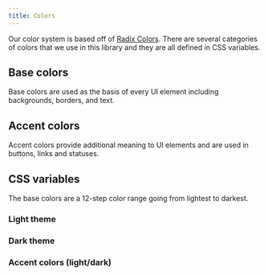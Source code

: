 ```yaml
---
title: Colors
---
```


Our color system is based off of [Radix Colors](https://www.radix-ui.com/colors). There are several categories of colors that we use in this library and they are all defined in CSS variables.

## Base colors

Base colors are used as the basis of every UI element including backgrounds, borders, and text.

<Example direction="row" gap="2">
  <ExampleBox backgroundColor="1" />
  <ExampleBox backgroundColor="2" />
  <ExampleBox backgroundColor="3" />
  <ExampleBox backgroundColor="4" />
  <ExampleBox backgroundColor="5" />
  <ExampleBox backgroundColor="6" />
  <ExampleBox backgroundColor="7" />
  <ExampleBox backgroundColor="8" />
  <ExampleBox backgroundColor="9" />
  <ExampleBox backgroundColor="10" />
  <ExampleBox backgroundColor="11" />
  <ExampleBox backgroundColor="12" />
</Example>

## Accent colors

Accent colors provide additional meaning to UI elements and are used in buttons, links and statuses.

<Example direction="row" wrap="wrap">
  <AccentColorsExample />
</Example>

## CSS variables

The base colors are a 12-step color range going from lightest to darkest.

### Light theme

<Example>
  <DataTable
    data={[
      { name: '--base-color-1', value: '#fcfcfc' },
      { name: '--base-color-2', value: '#f9f9f9' },
      { name: '--base-color-3', value: '#f0f0f0' },
      { name: '--base-color-4', value: '#e8e8e8' },
      { name: '--base-color-5', value: '#e0e0e0' },
      { name: '--base-color-6', value: '#d9d9d9' },
      { name: '--base-color-7', value: '#cecece' },
      { name: '--base-color-8', value: '#bbbbbb' },
      { name: '--base-color-9', value: '#8d8d8d' },
      { name: '--base-color-10', value: '#838383' },
      { name: '--base-color-11', value: '#646464' },
      { name: '--base-color-12', value: '#202020' },
    ]}
  >
    <DataColumn id="name" label="Name" />
    <DataColumn id="value" label="Value" />
  </DataTable>
</Example>

### Dark theme

<Example>
  <DataTable
    data={[
      { name: '--base-color-1', value: '#111111' },
      { name: '--base-color-2', value: '#191919' },
      { name: '--base-color-3', value: '#222222' },
      { name: '--base-color-4', value: '#2a2a2a' },
      { name: '--base-color-5', value: '#313131' },
      { name: '--base-color-6', value: '#3a3a3a' },
      { name: '--base-color-7', value: '#484848' },
      { name: '--base-color-8', value: '#606060' },
      { name: '--base-color-9', value: '#6e6e6e' },
      { name: '--base-color-10', value: '#7b7b7b' },
      { name: '--base-color-11', value: '#b4b4b4' },
      { name: '--base-color-12', value: '#eeeeee' },
    ]}
  >
    <DataColumn id="name" label="Name" />
    <DataColumn id="value" label="Value" />
  </DataTable>
</Example>

### Accent colors (light/dark)

<Example>
  <DataTable
    data={[
      { name: '--accent-color-gray', value: '#8d8d8d' },
      { name: '--accent-color-gold', value: '#978365' },
      { name: '--accent-color-bronze', value: '#a18072' },
      { name: '--accent-color-brown', value: '#ad7f58' },
      { name: '--accent-color-yellow', value: '#ffe629' },
      { name: '--accent-color-amber', value: '#ffc53d' },
      { name: '--accent-color-orange', value: '#f76b15' },
      { name: '--accent-color-tomato', value: '#e54d2e' },
      { name: '--accent-color-red', value: '#e5484d' },
      { name: '--accent-color-ruby', value: '#e54666' },
      { name: '--accent-color-crimson', value: '#e93d82' },
      { name: '--accent-color-pink', value: '#d6409f' },
      { name: '--accent-color-plum', value: '#ab4aba' },
      { name: '--accent-color-purple', value: '#8e4ec6' },
      { name: '--accent-color-violet', value: '#6e56cf' },
      { name: '--accent-color-iris', value: '#5b5bd6' },
      { name: '--accent-color-indigo', value: '#3e63dd' },
      { name: '--accent-color-blue', value: '#0090ff' },
      { name: '--accent-color-cyan', value: '#00a2c7' },
      { name: '--accent-color-teal', value: '#12a594' },
      { name: '--accent-color-jade', value: '#29a383' },
      { name: '--accent-color-green', value: '#30a46c' },
      { name: '--accent-color-grass', value: '#46a758' },
      { name: '--accent-color-lime', value: '#bdee63' },
      { name: '--accent-color-mint', value: '#86ead4' },
      { name: '--accent-color-sky', value: '#7ce2fe' },
    ]}
  >
    <DataColumn id="name" label="Name" />
    <DataColumn id="value" label="Value" />
  </DataTable>
</Example>
